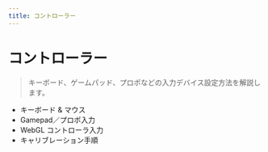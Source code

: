 ```yaml
---
title: コントローラー
---
```


# コントローラー

> キーボード、ゲームパッド、プロポなどの入力デバイス設定方法を解説します。

- キーボード & マウス
- Gamepad／プロポ入力
- WebGL コントローラ入力
- キャリブレーション手順 